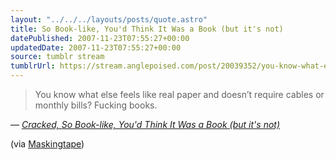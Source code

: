 ```yaml
---
layout: "../../../layouts/posts/quote.astro"
title: So Book-like, You'd Think It Was a Book (but it's not)
datePublished: 2007-11-23T07:55:27+00:00
updatedDate: 2007-11-23T07:55:27+00:00
source: tumblr stream
tumblrUrl: https://stream.anglepoised.com/post/20039352/you-know-what-else-feels-like-real-paper-and
---
```


> You know what else feels like real paper and doesn’t require cables or monthly bills? Fucking books.

— <cite>[Cracked, _So Book-like, You'd Think It Was a Book (but it's not)_](https://www.cracked.com/blog/so-book-like-youd-think-it-was-a-book-but-its-not/)</cite>

(via [Maskingtape](http://maskingtape.org.uk/))
